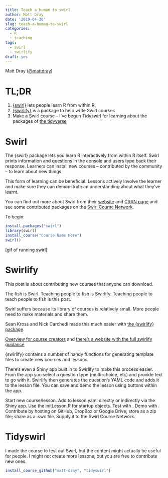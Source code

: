 ```yaml
---
title: Teach a human to swirl
author: Matt Dray
date: '2019-04-30'
slug: teach-a-human-to-swirl
categories:
  - R
  - teaching
tags:
  - swirl
  - swirlify
draft: yes
---
```


Matt Dray ([\@mattdray](https://www.twitter.com/mattdray))

# TL;DR

1. [{swirl}](https://swirlstats.com/) lets people learn R from within R.
1. [{swirlify}](http://swirlstats.com/swirlify/) is a package to help write Swirl courses
1. Make a Swirl course -- I've begun [Tidyswirl](https://github.com/matt-dray/tidyswirl) for learning about the packages of [the tidyverse](https://www.tidyverse.org/)

# Swirl

The {swirl} package lets you learn R interactively from within R itself. Swirl prints information and questions in the console and users type back their response. Learners can install new courses -- contributed by the community -- to learn about new things.

This form of learning can be beneficial. Lessons actively involve the learner and make sure they can demonstrate an understanding about what they've learnt.

You can find out more about Swirl from their [website]() and [CRAN page]() and see some contributed packages on the [Swirl Course Network]().

To begin:

```r
install.packages("swirl")
library(swirl)
install_course("Course Name Here")
swirl()
```

[gif of running swirl]

# Swirlify

This post is about contributing new courses that anyone can download.

The fish is Swirl. Teaching people to fish is Swirlify. Teaching people to teach people to fish is this post.

Swirl suffers because its library of courses is relatively small. More people need to make materials and share them.

Sean Kross and Nick Carchedi made this much easier with [the {swirlify} package](https://CRAN.R-project.org/package=swirlify).

[Overview for course creators](https://swirlstats.com/instructors.html) and [there's a website with the full swirlify guidance](http://swirlstats.com/swirlify/)

{swirlify} contains a number of handy functions for generating template files to create new courses and lessons

There's even a Shiny app built in to Swirlify to make this process easier. From the app you select a question type (multi-choice, etc) and provide text to go with it. Swirlify then generates the question's YAML code and adds it to the lesson file. You can save and demo the lesson using buttons within the app.

Start new course/lesson. Add to lesson.yaml directly or indirectly via the Shiny app. Use the initLesson.R for startup objects. Test with <function>. Demo with <function>. Contribute by hosting on GitHub, DropBox or Google Drive; store as a zip file; share as a .swc file. Supply it to the Swirl Course Network.

# Tidyswirl

I made the course to test out Swirl, but the content might actually be useful for people. I might not create more lessons, but you are free to contribute new ones.

```r
install_course_github("matt-dray", "tidyswirl")
```




<!-- https://www.reddit.com/r/dataisbeautiful/comments/3mp9r7/im_hadley_wickham_chief_scientist_at_rstudio_and/cvh6vo8 -->

<!-- # Learning options -->

<!-- You can learn R in a number of ways. For example: in-person or online training courses; blogposts and walkthroughs via your favourite search engine; or books. -->

<!-- These are fine, but training courses can be pricey and are often one-offs; online courses often use a proprietary coding interfaces; you won't get a consistent learning experience by Googling around; and what even is a book? -->

<!-- There's a free option that's community driven and lets people learn in their R environment of choice (RStudio, Vim, etc). It's called Swirl. -->

<!-- # Swirl -->

<!-- [Swirl](https://swirlstats.com/) is an initative to help people learn R interactively from within R itself. [The {swirl} package](https://CRAN.R-project.org/package=swirl) was created by Sean Kross, Nick Carchedi, Bill Bauer and Gina Grdina. -->

<!-- Swirl serves its material to you via the console. Information is printed and your knowledge is tested with questions. Questions might require you to type some code or answer a multiple-choice question. You may be asked to interact with objects that are provided to your environment. You respond by typing directly into the console. -->

<!-- The lesson advances when your answer is correct, but you'll receive a hint if you answer incorrectly. You can always `skip()` the question to have the correct answer printed. -->

<!-- You can also pause the lesson with `play()` and resume with `nxt()` in case you want to try something out. Swirl will ignore anything you type in this period. -->

<!-- Swirl materials are composed of lessons grouped into courses. You can extend the list of courses by downloading from the [Swirl Course Network](http://swirlstats.com/scn/), but anyone can distribute a Swirl course via URL, GitHub, DropBox or Google Drive, which have their own `install_course_*()` function variants. -->

<!-- To begin: -->

<!-- ```{r eval=FALSE} -->
<!-- install.packages("swirl") -->
<!-- library(swirl) -->
<!-- install_course("Course Name Here") -->
<!-- swirl() -->
<!-- ``` -->

<!-- You can see options by typing `info()`, return to the menu with `main()`, or exit with `bye()`. -->

<!-- Full instructions on how to use Swirl are available from [the Swirl website](https://swirlstats.com/students.html). -->

<!-- # Swirlify -->

<!-- Swirl suffers because its library of courses is relatively small. More people need to make materials and share them. -->

<!-- Sean Kross and Nick Carchedi made this much easier with [the {swirlify} package](https://CRAN.R-project.org/package=swirlify). -->

<!-- [Overview for course creators](https://swirlstats.com/instructors.html) and [there's a website with the full swirlify guidance](http://swirlstats.com/swirlify/) -->

<!-- {swirlify} contains a number of handy functions for generating template files to create new courses and lessons -->

<!-- There's even a Shiny app built in to Swirlify to make this process easier. From the app you select a question type (multi-choice, etc) and provide text to go with it. Swirlify then generates the question's YAML code and adds it to the lesson file. You can save and demo the lesson using buttons within the app. -->


<!-- * The fish: R -->
<!-- * Give a person a fish: expect people to just know how R works -->
<!-- * Teach a person to fish: {swirl} is a way to learn about R from within R. -->
<!-- * Teach people to teach people to to fish: {swirlify} is a way to create materials for {swirl}. -->

<!-- # Tidyswirl -->

<!-- I made the course to test out Swirl, but the content might actually be useful for people. I might not create more lessons, but you are free to contribute new ones. -->

<!-- ```{r eval=FALSE} -->
<!-- install_course_github("matt-dray", "tidyswirl") -->
<!-- ``` -->
